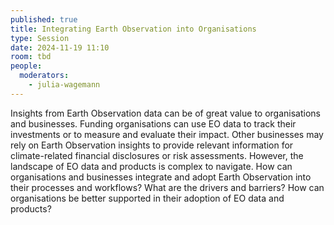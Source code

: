 ```yaml
---
published: true
title: Integrating Earth Observation into Organisations
type: Session
date: 2024-11-19 11:10
room: tbd
people:
  moderators:
    - julia-wagemann
---
```

Insights from Earth Observation data can be of great value to organisations and businesses. Funding organisations can use EO data to track their investments or to measure and evaluate their impact. Other businesses may rely on Earth Observation insights to provide relevant information for climate-related financial disclosures or risk assessments. However, the landscape of EO data and products is complex to navigate. How can organisations and businesses integrate and adopt Earth Observation into their processes and workflows? What are the drivers and barriers? How can organisations be better supported in their adoption of EO data and products?
